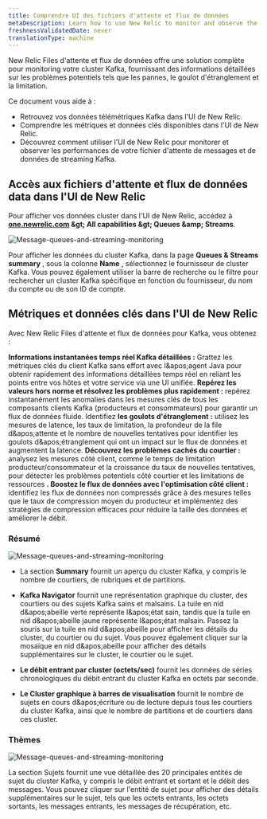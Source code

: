 ```yaml
---
title: Comprendre UI des fichiers d'attente et flux de données
metaDescription: Learn how to use New Relic to monitor and observe the performance of your Kafka message queues and streaming data.
freshnessValidatedDate: never
translationType: machine
---
```


New Relic Files d&apos;attente et flux de données offre une solution complète pour monitoring votre cluster Kafka, fournissant des informations détaillées sur les problèmes potentiels tels que les pannes, le goulot d&apos;étranglement et la limitation.

Ce document vous aide à :

* Retrouvez vos données télémétriques Kafka dans l&apos;UI de New Relic.
* Comprendre les métriques et données clés disponibles dans l&apos;UI de New Relic.
* Découvrez comment utiliser l&apos;UI de New Relic pour monitorer et observer les performances de votre fichier d&apos;attente de messages et de données de streaming Kafka.

## Accès aux fichiers d&apos;attente et flux de données data dans l&apos;UI de New Relic

Pour afficher vos données cluster dans l&apos;UI de New Relic, accédez à <DNT>**[one.newrelic.com](https://one.newrelic.com/) &amp;gt; All capabilities &amp;gt; Queues &amp;amp; Streams**</DNT>.

<img title="Message-queues-and-streaming-monitoring" alt="Message-queues-and-streaming-monitoring" src="/images/message-queues-streaming.webp" />

Pour afficher les données du cluster Kafka, dans la page **Queues &amp; Streams summary** , sous la colonne **Name** , sélectionnez le fournisseur de cluster Kafka. Vous pouvez également utiliser la barre de recherche ou le filtre pour rechercher un cluster Kafka spécifique en fonction du fournisseur, du nom du compte ou de son ID de compte.

## Métriques et données clés dans l&apos;UI de New Relic

Avec New Relic Files d&apos;attente et flux de données pour Kafka, vous obtenez :

**Informations instantanées temps réel Kafka détaillées :** Grattez les métriques clés du client Kafka sans effort avec l&amp;apos;agent Java pour obtenir rapidement des informations détaillées temps réel en reliant les points entre vos hôtes et votre service via une UI unifiée. **Repérez les valeurs hors norme et résolvez les problèmes plus rapidement :** repérez instantanément les anomalies dans les mesures clés de tous les composants clients Kafka (producteurs et consommateurs) pour garantir un flux de données fluide. Identifiez **les goulots d&apos;étranglement :** utilisez les mesures de latence, les taux de limitation, la profondeur de la file d&amp;apos;attente et le nombre de nouvelles tentatives pour identifier les goulots d&amp;apos;étranglement qui ont un impact sur le flux de données et augmentent la latence. **Découvrez les problèmes cachés du courtier :** analysez les mesures côté client, comme le temps de limitation producteur/consommateur et la croissance du taux de nouvelles tentatives, pour détecter les problèmes potentiels côté courtier et les limitations de ressources **. Boostez le flux de données avec l&apos;optimisation côté client :** identifiez les flux de données non compressés grâce à des mesures telles que le taux de compression moyen du producteur et implémentez des stratégies de compression efficaces pour réduire la taille des données et améliorer le débit.

### Résumé

<img title="Message-queues-and-streaming-monitoring" alt="Message-queues-and-streaming-monitoring" src="/images/kafka-monitoring.webp" />

* La section **Summary** fournit un aperçu du cluster Kafka, y compris le nombre de courtiers, de rubriques et de partitions.

* **Kafka Navigator** fournit une représentation graphique du cluster, des courtiers ou des sujets Kafka sains et malsains. La tuile en nid d&amp;apos;abeille verte représente l&amp;apos;état sain, tandis que la tuile en nid d&amp;apos;abeille jaune représente l&amp;apos;état malsain. Passez la souris sur la tuile en nid d&amp;apos;abeille pour afficher les détails du cluster, du courtier ou du sujet. Vous pouvez également cliquer sur la mosaïque en nid d&amp;apos;abeille pour afficher des détails supplémentaires sur le cluster, le courtier ou le sujet.

* **Le débit entrant par cluster (octets/sec)** fournit les données de séries chronologiques du débit entrant du cluster Kafka en octets par seconde.

* **Le Cluster graphique à barres de visualisation** fournit le nombre de sujets en cours d&amp;apos;écriture ou de lecture depuis tous les courtiers du cluster Kafka, ainsi que le nombre de partitions et de courtiers dans ces cluster.

### Thèmes

<img title="Message-queues-and-streaming-monitoring" alt="Message-queues-and-streaming-monitoring" src="/images/kafka-topics.webp" />

La section Sujets fournit une vue détaillée des 20 principales entités de sujet du cluster Kafka, y compris le débit entrant et sortant et le débit des messages. Vous pouvez cliquer sur l&apos;entité de sujet pour afficher des détails supplémentaires sur le sujet, tels que les octets entrants, les octets sortants, les messages entrants, les messages de récupération, etc.